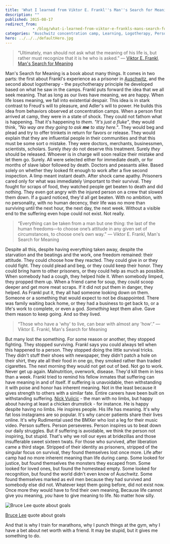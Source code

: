 ```yaml
---
title: 'What I learned from Viktor E. Frankl''s Man''s Search for Meaning'
description: ""
published: 2015-08-17
redirect_from: 
            - /blog/what-i-learned-from-viktor-e-frankls-mans-search-for-meaning/swizec/6719
categories: "Auschwitz concentration camp, Learning, Logotherapy, Personal, Sigmund Freud, Viktor Frankl"
hero: ../../../defaultHero.jpg
---
```

> “Ultimately, man should not ask what the meaning of his life is, but rather must recognize that it is he who is asked.” ― [Viktor E. Frankl](http://en.wikipedia.org/wiki/Viktor_Frankl "Viktor Frankl"), [Man's Search for Meaning](http://www.amazon.com/Mans-Search-Meaning-Viktor-Frankl/dp/0671023373%3FSubscriptionId%3D0G81C5DAZ03ZR9WH9X82%26tag%3Dageewitahat-20%26linkCode%3Dxm2%26camp%3D2025%26creative%3D165953%26creativeASIN%3D0671023373 "Man's Search For Meaning")

Man's Search for Meaning is a book about many things. It comes in two parts: the first about Frankl's experience as a prisoner in [Auschwitz](http://en.wikipedia.org/wiki/Auschwitz_concentration_camp "Auschwitz concentration camp"), and the second about logotherapy - the psychotherapy principle he developed based on what he saw in the camps. Frankl puts forward the idea that we all seek meaning. That as long as our lives have meaning, we are happy. When life loses meaning, we fall into existential despair. This idea is in stark contrast to Freud's will to pleasure, and Adler's will to power. He builds this idea from behaviors observed at concentration camps. When a person first arrived at camp, they were in a state of shock. They could not fathom what is happening. That it's happening to _them_. _"It's just a fluke"_, they would think, _"No way are they going to ask **me** to stay here."_. They would beg and plead and try to offer trinkets in return for favors or release. They would explain that they are influential people in their communities and that this must be some sort o mistake. They were doctors, merchants, businessmen, scientists, scholars. Surely _they_ do not deserve this treatment. Surely _they_ should be released. Whoever is in charge will soon realize their mistake and let them go. Surely. All were selected either for immediate death, or for months of slave labor followed by death. Doctors and peasants alike. Based solely on whether they looked fit enough to work after a five second inspection. A limp meant instant death. After shock came apathy. Prisoners cared only for what was immediately \\important to their survival. They fought for scraps of food, they watched people get beaten to death and did nothing. They even got angry with the injured person on a crew that slowed them down. If a guard noticed, they'd all get beaten. With no ambition, with no personality, with no human decency, their life was no more than surviving until the next hour, the next day, the next week. Without a visible end to the suffering even hope could not exist. Not really.

> “Everything can be taken from a man but one thing: the last of the human freedoms—to choose one’s attitude in any given set of circumstances, to choose one’s own way.” ― Viktor E. Frankl, Man's Search for Meaning

Despite all this, despite having everything taken away, despite the starvation and the beatings and the work, one freedom remained: their attitude. They could choose how they reacted. They could give in or they could fight. They could plead and beg, or they could keep their honor. They could bring harm to other prisoners, or they could help as much as possible. When somebody had a cough, they helped hide it. When somebody limped, they propped them up. When a friend came for soup, they could scoop deeper and get more meat scraps. If it did not put them in danger, they helped. As Frankl put it, they all had someone looking down on them. Someone or a something that would expect to not be disappointed. There was family waiting back home, or they had a business to get back to, or a life's work to complete, or even a god. _Something_ kept them alive. Gave them reason to keep going. And so they lived.

> “Those who have a 'why' to live, can bear with almost any 'how'.” ― Viktor E. Frankl, Man's Search for Meaning

But many lost the something. For some reason or another, they stopped fighting. They stopped surviving. Frankl says you could always tell when this happened to a person. They stopped doing the little survival tricks. They didn't stuff their shoes with newspaper, they didn't patch a hole on their shirt, they ate all their food in one go, they smoked rather than traded cigarettes. The next morning they would not get out of bed. Not go to work. Never get up again. Malnutrition, overwork, disease. They'd kill them in less than a week. Frankl tried to remind his fellow inmates that suffering can have meaning in and of itself. If suffering is unavoidable, then withstanding it with poise and honor has inherent meaning. Not in the least because it gives strength to others with a similar fate. Entire careers have been built on withstanding suffering. [Nick Vujicic](http://en.wikipedia.org/wiki/Nick_Vujicic "Nick Vujicic") - the man with no limbs, but happy about having at least a chicken drumstick - for instance. He is happy despite having no limbs. He inspires people. His life has meaning. It's why fat loss instagrams are so popular. It's why cancer patients share their lives online. It's why Rudimental used the BMXer who lost a leg for their music video. Person suffers. Person perseveres. Person inspires us to beat down our daily struggles. But if suffering is avoidable, we think the person not inspiring, but stupid. That's why we roll our eyes at bridezillas and those insufferable sweet sixteen twats. For those who survived, after liberation came a third stage. Stripped of their identity as prisoners, stripped of the singular focus on survival, they found themselves lost once more. Life after camp had no more inherent meaning than life during camp. Some looked for justice, but found themselves the monsters they escaped from. Some looked for loved ones, but found the homestead empty. Some looked for recognition, but found the world didn't even know of Auschwitz. Some found themselves marked as evil men because they had survived and somebody else did not. Whatever kept them going before, did not exist now. Once more they would have to find their own meaning, Because life cannot give you meaning, _you_ have to give meaning to life. No matter how silly.

![Bruce Lee quote about goals](http://cmster.com/media/AGPYQ87OmD2X8o6yJVHyQsLdluisRD7Zl2tpjJlD5QBUuJgVlntNuCDQ4uweYN6j.jpg)

[Bruce Lee](http://en.wikipedia.org/wiki/Bruce_Lee "Bruce Lee") quote about goals

And that is why I train for marathons, why I punch things at the gym, why I have a bet about net worth with a friend. It may be stupid, but it gives me something to do.